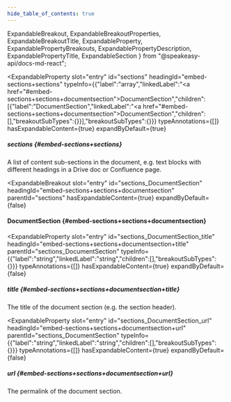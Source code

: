 ```yaml
---
hide_table_of_contents: true
---
```

  ExpandableBreakout,
  ExpandableBreakoutProperties,
  ExpandableBreakoutTitle,
  ExpandableProperty,
  ExpandablePropertyBreakouts,
  ExpandablePropertyDescription,
  ExpandablePropertyTitle,
  ExpandableSection
} from "@speakeasy-api/docs-md-react";

<ExpandableSection>

<ExpandableProperty
  slot="entry"
  id="sections"
  headingId="embed-sections+sections"
  typeInfo={{"label":"array","linkedLabel":"<a href=\"#embed-sections+sections+documentsection\">DocumentSection</a>","children":[{"label":"DocumentSection","linkedLabel":"<a href=\"#embed-sections+sections+documentsection\">DocumentSection</a>","children":[],"breakoutSubTypes":{}}],"breakoutSubTypes":{}}}
  typeAnnotations={[]}
  hasExpandableContent={true}
  expandByDefault={true}
>

<ExpandablePropertyTitle slot="title">

##### sections \{#embed-sections+sections\}

</ExpandablePropertyTitle>

<ExpandablePropertyDescription slot="description">

A list of content sub-sections in the document, e.g. text blocks with different headings in a Drive doc or Confluence page.

</ExpandablePropertyDescription>

<ExpandablePropertyBreakouts slot="breakouts">

<ExpandableBreakout
  slot="entry"
  id="sections_DocumentSection"
  headingId="embed-sections+sections+documentsection"
  parentId="sections"
  hasExpandableContent={true}
  expandByDefault={false}
>

<ExpandableBreakoutTitle slot="title">

#### DocumentSection \{#embed-sections+sections+documentsection\}

</ExpandableBreakoutTitle>

<ExpandableBreakoutProperties slot="properties">

<ExpandableProperty
  slot="entry"
  id="sections_DocumentSection_title"
  headingId="embed-sections+sections+documentsection+title"
  parentId="sections_DocumentSection"
  typeInfo={{"label":"string","linkedLabel":"string","children":[],"breakoutSubTypes":{}}}
  typeAnnotations={[]}
  hasExpandableContent={true}
  expandByDefault={false}
>

<ExpandablePropertyTitle slot="title">

##### title \{#embed-sections+sections+documentsection+title\}

</ExpandablePropertyTitle>

<ExpandablePropertyDescription slot="description">

The title of the document section (e.g. the section header).

</ExpandablePropertyDescription>

</ExpandableProperty>

<ExpandableProperty
  slot="entry"
  id="sections_DocumentSection_url"
  headingId="embed-sections+sections+documentsection+url"
  parentId="sections_DocumentSection"
  typeInfo={{"label":"string","linkedLabel":"string","children":[],"breakoutSubTypes":{}}}
  typeAnnotations={[]}
  hasExpandableContent={true}
  expandByDefault={false}
>

<ExpandablePropertyTitle slot="title">

##### url \{#embed-sections+sections+documentsection+url\}

</ExpandablePropertyTitle>

<ExpandablePropertyDescription slot="description">

The permalink of the document section.

</ExpandablePropertyDescription>

</ExpandableProperty>

</ExpandableBreakoutProperties>

</ExpandableBreakout>

</ExpandablePropertyBreakouts>

</ExpandableProperty>

</ExpandableSection>
